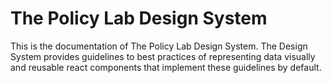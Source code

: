 
<Meta title="Intro/Introduction" />

# The Policy Lab Design System

This is the documentation of The Policy Lab Design System. The Design System provides guidelines to best practices of representing data visually and reusable react components that implement these guidelines by default.
